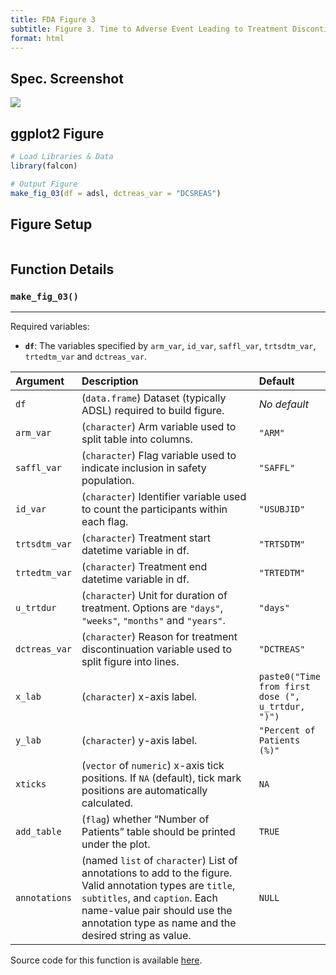 ```yaml
---
title: FDA Figure 3
subtitle: Figure 3. Time to Adverse Event Leading to Treatment Discontinuation, Safety Population, Trial X
format: html
---
```


::: panel-tabset
## Spec. Screenshot

![](../assets/images/screenshots/fig_03.png){fig-align="center"}

## ggplot2 Figure

```r
# Load Libraries & Data
library(falcon)

# Output Figure
make_fig_03(df = adsl, dctreas_var = "DCSREAS")
```

## Figure Setup

```r
```

## Function Details

### `make_fig_03()`

------------------------------------------------------------------------

Required variables:

-   **`df`**: The variables specified by `arm_var`, `id_var`, `saffl_var`, `trtsdtm_var`, `trtedtm_var` and `dctreas_var`.

| Argument      | Description                                                                                                                                                                                                                         | Default                                           |
|:--------------|:------------------------------------------|:--------------|
| `df`          | (`data.frame`) Dataset (typically ADSL) required to build figure.                                                                                                                                                                   | *No default*                                      |
| `arm_var`     | (`character`) Arm variable used to split table into columns.                                                                                                                                                                        | `"ARM"`                                           |
| `saffl_var`   | (`character`) Flag variable used to indicate inclusion in safety population.                                                                                                                                                        | `"SAFFL"`                                         |
| `id_var`      | (`character`) Identifier variable used to count the participants within each flag.                                                                                                                                                  | `"USUBJID"`                                       |
| `trtsdtm_var` | (`character`) Treatment start datetime variable in df.                                                                                                                                                                              | `"TRTSDTM"`                                       |
| `trtedtm_var` | (`character`) Treatment end datetime variable in df.                                                                                                                                                                                | `"TRTEDTM"`                                       |
| `u_trtdur`    | (`character`) Unit for duration of treatment. Options are `"days"`, `"weeks"`, `"months"` and `"years"`.                                                                                                                            | `"days"`                                          |
| `dctreas_var` | (`character`) Reason for treatment discontinuation variable used to split figure into lines.                                                                                                                                        | `"DCTREAS"`                                       |
| `x_lab`       | (`character`) x-axis label.                                                                                                                                                                                                         | `paste0("Time from first dose (", u_trtdur, ")")` |
| `y_lab`       | (`character`) y-axis label.                                                                                                                                                                                                         | `"Percent of Patients (%)"`                       |
| `xticks`      | (`vector` of `numeric`) x-axis tick positions. If `NA` (default), tick mark positions are automatically calculated.                                                                                                                 | `NA`                                              |
| `add_table`   | (`flag`) whether "Number of Patients" table should be printed under the plot.                                                                                                                                                       | `TRUE`                                            |
| `annotations` | (named `list` of `character`) List of annotations to add to the figure. Valid annotation types are `title`, `subtitles`, and `caption`. Each name-value pair should use the annotation type as name and the desired string as value. | `NULL`                                            |

Source code for this function is available [here](https://github.com/pharmaverse/falcon/blob/main/R/fda-fig_03.R).
:::
